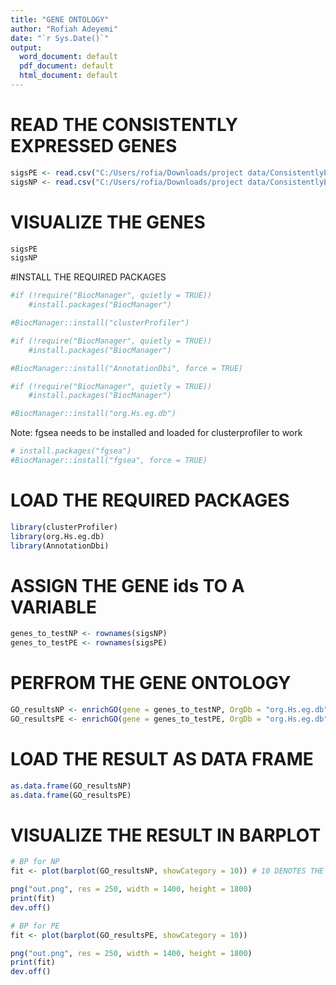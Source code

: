 ---
title: "GENE ONTOLOGY"
author: "Rofiah Adeyemi"
date: "`r Sys.Date()`"
output:
  word_document: default
  pdf_document: default
  html_document: default
---

# READ THE CONSISTENTLY EXPRESSED GENES
```{r}
sigsPE <- read.csv("C:/Users/rofia/Downloads/project data/ConsistentlyExpGenesPE.csv", row.names = 1)
sigsNP <- read.csv("C:/Users/rofia/Downloads/project data/ConsistentlyExpGenesNP.csv", row.names = 1)
```


# VISUALIZE THE GENES
```{r}
sigsPE
sigsNP
```


#INSTALL THE REQUIRED PACKAGES
```{r}
#if (!require("BiocManager", quietly = TRUE))
    #install.packages("BiocManager")

#BiocManager::install("clusterProfiler")

#if (!require("BiocManager", quietly = TRUE))
    #install.packages("BiocManager")

#BiocManager::install("AnnotationDbi", force = TRUE)

#if (!require("BiocManager", quietly = TRUE))
    #install.packages("BiocManager")

#BiocManager::install("org.Hs.eg.db")
```


Note: fgsea needs to be installed and loaded for clusterprofiler to work
```{r}
# install.packages("fgsea")
#BiocManager::install("fgsea", force = TRUE)
```

# LOAD THE REQUIRED PACKAGES
```{r}
library(clusterProfiler)
library(org.Hs.eg.db)
library(AnnotationDbi)
```


# ASSIGN THE GENE ids TO A VARIABLE
```{r}
genes_to_testNP <- rownames(sigsNP)
genes_to_testPE <- rownames(sigsPE)
```


# PERFROM THE GENE ONTOLOGY
```{r}
GO_resultsNP <- enrichGO(gene = genes_to_testNP, OrgDb = "org.Hs.eg.db", keyType = "ENSEMBL", ont = "BP") # BP = Biological property, CC= cellular component, MF = molecular function
GO_resultsPE <- enrichGO(gene = genes_to_testPE, OrgDb = "org.Hs.eg.db", keyType = "ENSEMBL", ont = "BP")
```

# LOAD THE RESULT AS DATA FRAME
```{r}
as.data.frame(GO_resultsNP)
as.data.frame(GO_resultsPE)
```

# VISUALIZE THE RESULT IN BARPLOT
```{r}
# BP for NP
fit <- plot(barplot(GO_resultsNP, showCategory = 10)) # 10 DENOTES THE NUMBER OF GENES TO VIEW

png("out.png", res = 250, width = 1400, height = 1800)
print(fit)
dev.off()
```

```{r}
# BP for PE
fit <- plot(barplot(GO_resultsPE, showCategory = 10))

png("out.png", res = 250, width = 1400, height = 1800)
print(fit)
dev.off()
```

